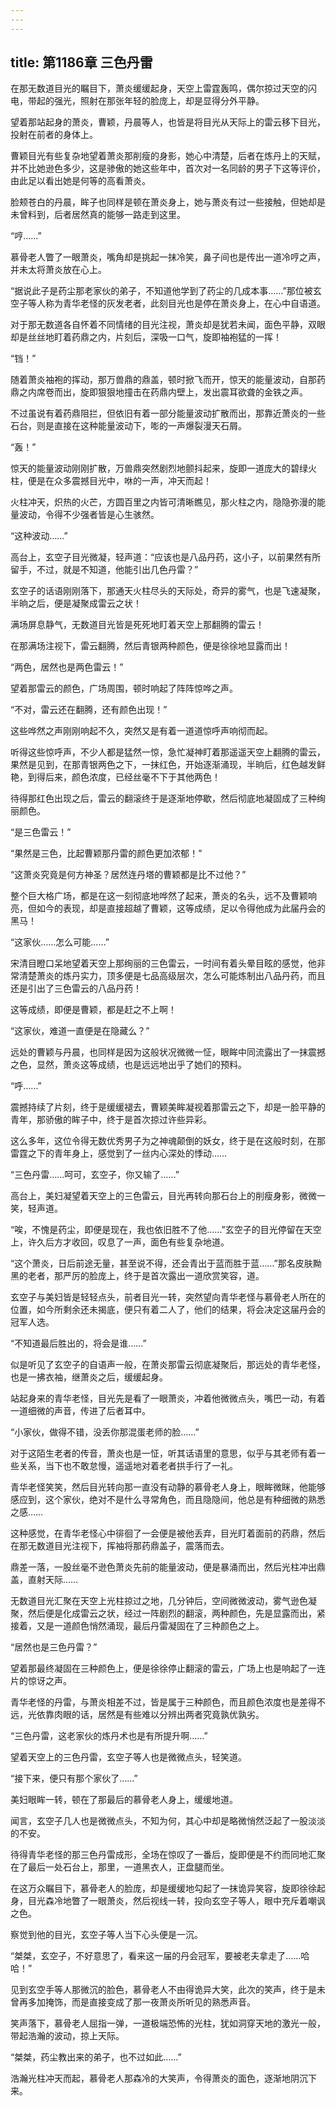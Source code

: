 ```yaml
---
---
---
```

title: 第1186章 三色丹雷
---



在那无数道目光的瞩目下，萧炎缓缓起身，天空上雷霆轰鸣，偶尔掠过天空的闪电，带起的强光，照射在那张年轻的脸庞上，却是显得分外平静。

望着那站起身的萧炎，曹颖，丹晨等人，也皆是将目光从天际上的雷云移下目光，投射在前者的身体上。

曹颖目光有些复杂地望着萧炎那削瘦的身影，她心中清楚，后者在炼丹上的天赋，并不比她逊色多少，这是骖傲的她这些年中，首次对一名同龄的男子下这等评价，由此足以看出她是何等的高看萧炎。

脸颊苍白的丹晨，眸子也同样是顿在萧炎身上，她与萧炎有过一些接触，但她却是未曾料到，后者居然真的能够一路走到这里。

“哼……”

慕骨老人瞥了一眼萧炎，嘴角却是挑起一抹冷笑，鼻子间也是传出一道冷哼之声，并未太将萧炎放在心上。

“据说此子是药尘那老家伙的弟子，不知道他学到了药尘的几成本事……”那位被玄空子等人称为青华老怪的灰发老者，此刻目光也是停在萧炎身上，在心中自语道。

对于那无数道各自怀着不同情绪的目光注视，萧炎却是犹若未闻，面色平静，双眼却是丝丝地盯着药鼎之内，片刻后，深吸一口气，旋即袖袍猛的一挥！

“铛！”

随着萧炎袖袍的挥动，那万兽鼎的鼎盖，顿时掀飞而开，惊天的能量波动，自那药鼎之内席卷而出，旋即狠狠地撞击在药鼎内壁上，发出震耳欲聋的金铁之声。

不过虽说有着药鼎阻拦，但依旧有着一部分能量波动扩散而出，那靠近萧炎的一些石台，则是直接在这种能量波动下，嘭的一声爆裂漫天石屑。

“轰！”

惊天的能量波动刚刚扩散，万兽鼎突然剧烈地颤抖起来，旋即一道庞大的碧绿火柱，便是在众多震撼目光中，咻的一声，冲天而起！

火柱冲天，炽热的火芒，方圆百里之内皆可清晰瞧见，那火柱之内，隐隐弥漫的能量波动，令得不少强者皆是心生骇然。

“这种波动……”

高台上，玄空子目光微凝，轻声道：“应该也是八品丹药，这小子，以前果然有所留手，不过，就是不知道，他能引出几色丹雷？”

玄空子的话语刚刚落下，那通天火柱尽头的天际处，奇异的雾气，也是飞速凝聚，半晌之后，便是凝聚成雷云之状！

满场屏息静气，无数道目光皆是死死地盯着天空上那翻腾的雷云！

在那满场注视下，雷云翻腾，然后青银两种颜色，便是徐徐地显露而出！

“两色，居然也是两色雷云！”

望着那雷云的颜色，广场周围，顿时响起了阵阵惊哗之声。

“不对，雷云还在翻腾，还有颜色出现！”

这些哗然之声刚刚响起不久，突然又是有着一道道惊呼声响彻而起。

听得这些惊呼声，不少人都是猛然一惊，急忙凝神盯着那遥遥天空上翻腾的雷云，果然是见到，在那青银两色之下，一抹红色，开始逐渐涌现，半晌后，红色越发鲜艳，到得后来，颜色浓度，已经丝毫不下于其他两色！

待得那红色出现之后，雷云的翻滚终于是逐渐地停歇，然后彻底地凝固成了三种绚丽颜色。

“是三色雷云！”

“果然是三色，比起曹颖那丹雷的颜色更加浓郁！”

“这萧炎究竟是何方神圣？居然连丹塔的曹颖都是比不过他？”

整个巨大格广场，都是在这一刻彻底地哗然了起来，萧炎的名头，远不及曹颖响亮，但如今的表现，却是直接超越了曹颖，这等成绩，足以令得他成为此届丹会的黑马！

“这家伙……怎么可能……”

宋清目瞪口呆地望着天空上那绚丽的三色雷云，一时间有着头晕目眩的感觉，他非常清楚萧炎的炼丹实力，顶多便是七品高级层次，怎么可能炼制出八品丹药，而且还是引出了三色雷云的八品丹药！

这等成绩，即便是曹颖，都是赶之不上啊！

“这家伙，难道一直便是在隐藏么？”

远处的曹颖与丹晨，也同样是因为这般状况微微一怔，眼眸中同流露出了一抹震撼之色，显然，萧炎这等成绩，也是远远地出乎了她们的预料。

“呼……”

震撼持续了片刻，终于是缓缓褪去，曹颖美眸凝视着那雷云之下，却是一脸平静的青年，那骄傲的眸子中，终于是首次掠过许些异彩。

这么多年，这位令得无数优秀男子为之神魂颠倒的妖女，终于是在这般时刻，在那雷霆之下的青年身上，感觉到了一丝内心深处的悸动……

“三色丹雷……呵可，玄空子，你又输了……”

高台上，美妇凝望着天空上的三色雷云，目光再转向那石台上的削瘦身影，微微一笑，轻声道。

“唉，不愧是药尘，即便是现在，我也依旧胜不了他……”玄空子的目光停留在天空上，许久后方才收回，叹息了一声，面色有些复杂地道。

“这个萧炎，日后前途无量，甚至说不得，还会青出于蓝而胜于蓝……”那名皮肤黝黑的老者，那严厉的脸庞上，终于是首次露出一道欣赏笑容，道。

玄空子与美妇皆是轻轻点头，前者目光一转，突然望向青华老怪与慕骨老人所在的位置，如今所剩余还未揭底，便只有着二人了，他们的结果，将会决定这届丹会的冠军人选。

“不知道最后胜出的，将会是谁……”

似是听见了玄空子的自语声一般，在萧炎那雷云彻底凝聚后，那远处的青华老怪，也是一拂衣袖，继萧炎之后，缓缓起身。

站起身来的青华老怪，目光先是看了一眼萧炎，冲着他微微点头，嘴巴一动，有着一道细微的声音，传进了后者耳中。

“小家伙，做得不错，没丢你那混蛋老师的脸……”

对于这陌生老者的传音，萧炎也是一怔，听其话语里的意思，似乎与其老师有着一些关系，当下也不敢怠慢，遥遥地对着老者拱手行了一礼。

青华老怪笑笑，然后目光转向那一直没有动静的慕骨老人身上，眼眸微眯，他能够感应到，这个家伙，绝对不是什么寻常角色，而且隐隐间，他总是有种细微的熟悉之感……

这种感觉，在青华老怪心中徘徊了一会便是被他丢弃，目光盯着面前的药鼎，然后在那无数道目光注视下，挥袖将那药鼎盖子，震落而去。

鼎差一落，一股丝毫不逊色萧炎先前的能量波动，便是暴涌而出，然后光柱冲出鼎盖，直射天际……

无数道目光汇聚在天空上光柱掠过之地，几分钟后，空间微微波动，雾气逊色凝聚，然后便是化成雷云之状，经过一阵剧烈的翻滚，两种颜色，先是显露而出，紧接着，又是一道颜色悄然涌现，最后丹雷凝固在了三种颜色之上。

“居然也是三色丹雷？”

望着那最终凝固在三种颜色上，便是徐徐停止翻滚的雷云，广场上也是响起了一连片的惊讶之声。

青华老怪的丹雷，与萧炎相差不过，皆是属于三种颜色，而且颜色浓度也是差得不远，光依靠肉眼的话，居然是有些难以分辨出两者究竟孰优孰劣。

“三色丹雷，这老家伙的炼丹术也是有所提升啊……”

望着天空上的三色丹雷，玄空子等人也是微微点头，轻笑道。

“接下来，便只有那个家伙了……”

美妇眼眸一转，顿在了那最后的慕骨老人身上，缓缓地道。

闻言，玄空子几人也是微微点头，不知为何，其心中却是略微悄然泛起了一股淡淡的不安。

待得青华老怪的那三色丹雷成形，全场在惊叹了一番后，旋即便是不约而同地汇聚在了最后一处石台上，那里，一道黑衣人，正盘腿而坐。

在这万众瞩目下，慕骨老人的脸庞，却是缓缓地勾起了一抹诡异笑容，旋即徐徐起身，目光森冷地瞥了一眼萧炎，然后视线一转，投向玄空子等人，眼中充斥着嘲讽之色。

察觉到他的目光，玄空子等人当下心头便是一沉。

“桀桀，玄空子，不好意思了，看来这一届的丹会冠军，要被老夫拿走了……哈哈！”

见到玄空手等人那微沉的脸色，慕骨老人不由得诡异大笑，此次的笑声，终于是未曾再多加掩饰，而是直接变成了那一夜萧炎所听见的熟悉声音。

笑声落下，慕骨老人屈指一弹，一道极端恐怖的光柱，犹如洞穿天地的激光一般，带起浩瀚的波动，掠上天际。

“桀桀，药尘教出来的弟子，也不过如此……”

浩瀚光柱冲天而起，慕骨老人那森冷的大笑声，令得萧炎的面色，逐渐地阴沉下来。